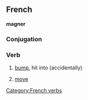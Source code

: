 ==French==
'''magner'''
===Conjugation===
{{fr-conj-er|magn|avoir}}
===Verb===
# [[bump]], hit into (accidentally)
# {{frslang}} [[move]]
[[Category:French verbs]]